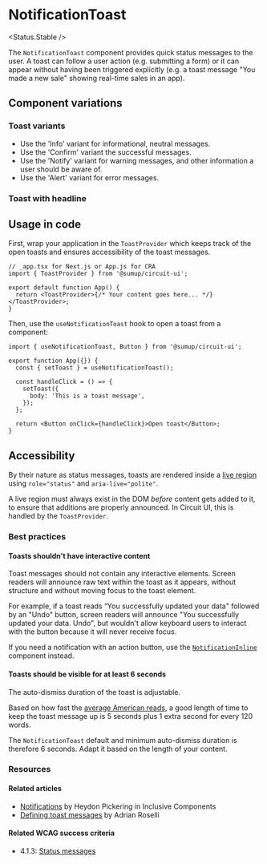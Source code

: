 
<Meta of={Stories} />

# NotificationToast

<Status.Stable />

The `NotificationToast` component provides quick status messages to the user. A toast can follow a user action (e.g. submitting a form) or it can appear without having been triggered explicitly (e.g. a toast message "You made a new sale" showing real-time sales in an app).

<Story of={Stories.Base} />
<Props />

## Component variations

### Toast variants

<Story of={Stories.Variants} />

- Use the 'Info' variant for informational, neutral messages.
- Use the 'Confirm' variant the successful messages.
- Use the 'Notify' variant for warning messages, and other information a user should be aware of.
- Use the 'Alert' variant for error messages.

### Toast with headline

<Story of={Stories.WithHeadline} />

## Usage in code

First, wrap your application in the `ToastProvider` which keeps track of the open toasts and ensures accessibility of the toast messages.

```tsx
// _app.tsx for Next.js or App.js for CRA
import { ToastProvider } from '@sumup/circuit-ui';

export default function App() {
  return <ToastProvider>{/* Your content goes here... */}</ToastProvider>;
}
```

Then, use the `useNotificationToast` hook to open a toast from a component:

```tsx
import { useNotificationToast, Button } from '@sumup/circuit-ui';

export function App({}) {
  const { setToast } = useNotificationToast();

  const handleClick = () => {
    setToast({
      body: 'This is a toast message',
    });
  };

  return <Button onClick={handleClick}>Open toast</Button>;
}
```

## Accessibility

By their nature as status messages, toasts are rendered inside a [live region](https://developer.mozilla.org/en-US/docs/Web/Accessibility/ARIA/ARIA_Live_Regions) using `role="status"` and `aria-live="polite"`.

A live region must always exist in the DOM _before_ content gets added to it, to ensure that additions are properly announced. In Circuit UI, this is handled by the `ToastProvider`.

### Best practices

#### Toasts shouldn't have interactive content

Toast messages should not contain any interactive elements. Screen readers will announce raw text within the toast as it appears, without structure and without moving focus to the toast element.

For example, if a toast reads “You successfully updated your data" followed by an "Undo" button, screen readers will announce "You successfully updated your data. Undo", but wouldn't allow keyboard users to interact with the button because it will never receive focus.

If you need a notification with an action button, use the [`NotificationInline`](Notifications/NotificationInline) component instead.

#### Toasts should be visible for at least 6 seconds

The auto-dismiss duration of the toast is adjustable.

Based on how fast the [average American reads](https://sheribyrnehaber.medium.com/designing-toast-messages-for-accessibility-fb610ac364be), a good length of time to keep the toast message up is 5 seconds plus 1 extra second for every 120 words.

The `NotificationToast` default and minimum auto-dismiss duration is therefore 6 seconds. Adapt it based on the length of your content.

### Resources

#### Related articles

- [Notifications](https://inclusive-components.design/notifications/) by Heydon Pickering in Inclusive Components
- [Defining toast messages](https://adrianroselli.com/2020/01/defining-toast-messages.html) by Adrian Roselli

#### Related WCAG success criteria

- 4.1.3: [Status messages](https://www.w3.org/WAI/WCAG21/Understanding/status-messages.html)
